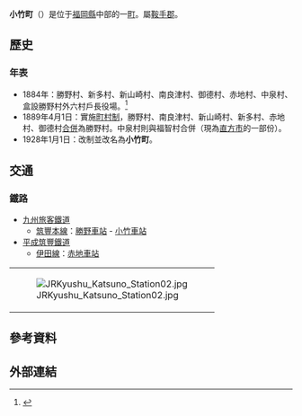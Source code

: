{{日本町村
| 自治體名=小竹
| 町村=町
| 圖像=[[File:JRKyushu_Kotake_Station01.jpg|240px]]
| 圖像說明=[[小竹站|小竹站]]
| 町村章=[[File:Emblem_of_Kotake.gif|100px]]
| 日文原名=小竹町
| 平假名=こたけまち
| 羅馬字拼音=Kotake-machi
| 都道府縣=福岡縣
| 支廳=
| 郡=鞍手郡
| 編號=40401-2
| 面積=14.18
| 邊界未定=有
| 人口=8,896
| 統計時間=2009年12月31日
| 自治體=[[直方市|直方市]]、[[宮若市|宮若市]]、[[飯塚市|飯塚市]]
| 樹=[[桂花|桂花]]
| 花=[[向日葵|向日葵]]
| 鳥=
| 其他象徵物=
| 其他象徵=
| 郵遞區號=820-1192
| 所在地=鞍手郡小竹町大字勝野3349番地<br>[[File:Kotake_Town_office.jpg|210px]]
| 電話號碼=9496-2-1211
| 外部連結=http://town-kotake.nik-net.co.jp/
| 經度=
| 緯度=
| 地圖=[[File:Kotake_in_Fukuoka_Prefecture.png|250px]]
| 註記=人口：[http://www.pref.fukuoka.lg.jp/gyoseishiryo/smalltype.html?type=15 福岡縣官方網站]
}}
'''小竹町'''（{{jpn|j=小竹町|hg=こたけまち|rm=Kotake machi|f=y}}）是位于[[福岡縣|福岡縣]]中部的一[[市町村|町]]。屬[[鞍手郡|鞍手郡]]。

==歷史==
===年表===
* 1884年：勝野村、新多村、新山崎村、南良津村、御德村、赤地村、中泉村、盒設勝野村外六村戶長役場。<ref>{{cite web| language =ja| publisher =小竹町公所| title =町的概要| url =http://town-kotake.nik-net.co.jp/content/web/htm/gaiyo/gaiyo.asp?pp=top| author =| date =| accessdate =2010-02-21| deadurl =yes| archiveurl =https://web.archive.org/web/20090713221004/http://town-kotake.nik-net.co.jp/Content/web/htm/gaiyo/gaiyo.asp?pp=top| archivedate =2009-07-13}}</ref>
* 1889年4月1日：實施[[町村制|町村制]]，勝野村、南良津村、新山崎村、新多村、赤地村、御德村[[市町村合併|合併]]為勝野村。中泉村則與福智村合併（現為[[直方市|直方市]]的一部份）。
* 1928年1月1日：改制並改名為'''小竹町'''。

==交通==
===鐵路===
* [[九州旅客鐵道|九州旅客鐵道]]
** [[筑豐本線|筑豐本線]]：[[勝野車站|勝野車站]] - [[小竹車站|小竹車站]]
* [[平成筑豐鐵道|平成筑豐鐵道]]
** [[伊田線|伊田線]]：[[赤地車站|赤地車站]]

{| border="0" 
|- 
| [[File:JRKyushu_Katsuno_Station02.jpg|thumb]]
|}

== 參考資料 ==
{{reflist}}

==外部連結==
{{commonscat|Kotake, Fukuoka}}

{{福岡縣}}{{Authority control}}